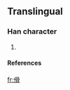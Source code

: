 ==Translingual==
===Han character===
{{Han char|rad=人|as=10|sn=12|four=|canj=人月月月 (OBBB)}}
# {{defn|Han|sort=人10}}
====References====
{{Han ref|kx=0114.051|hdz=10203.011|uh=50A6|ud=20646}}

[[fr:傦]]